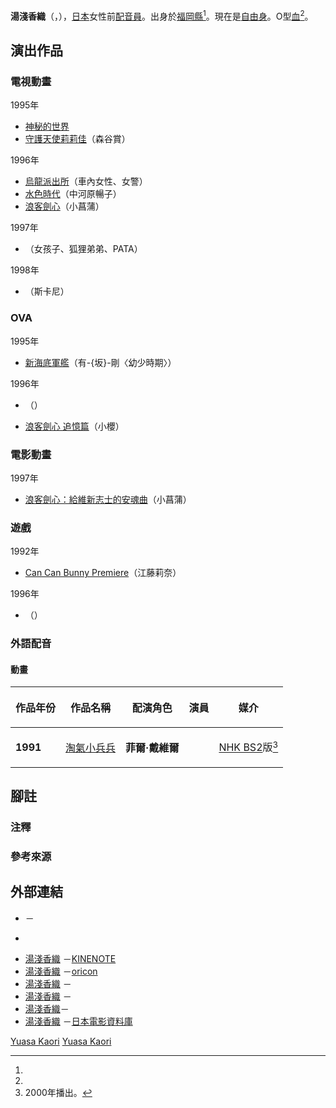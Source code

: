 {{noteTA|1=zh-hans:浪客剑心;zh-hk:浪客劍心;zh-tw:神劍闖江湖;}}
{{配音員
|姓名= 湯淺香織
|圖片= 
|尺寸= 
|替代= 
|簡介= 
|本名= 
|外文名= 湯浅 香織
|外文= ja
|羅馬拼音= 
|英文名= 
|暱稱= 
|藝名= 
|國籍= 
|籍貫= 
|出生地= 
|出身地= {{JPN}}[[福岡縣|福岡縣]]
|死歿地= 
|出生名= 
|生年= 1972
|生月= 9
|生日= 20
|歿年= 
|歿月= 
|歿日= 
|血型= O型
|配演語言= 
|教育程度= 
|母校= 
|所屬= [[自由職業|自由職業]]
|宗教信仰= 
|配偶= 
|任職紀錄= 1990年代－2000年代
|出道作= 
|代表作= 森谷賞（[[守護天使莉莉佳|守護天使莉莉佳]]）<br />中河原暢子（[[水色時代|水色時代]]）<br />小菖蒲（[[浪客劍心|浪客劍心]]）
|網站= 
|其他= 
|module= {{japanese|embed=yes|湯浅 香織|ゆあさ かおり|Yuasa Kaori}}
}}
'''湯淺香織'''（{{lang-ja|湯浅 香織}}，{{bd|1972年|9月20日<ref name="goo">{{Cite web|url=https://dictionary.goo.ne.jp/word/person/湯浅香織/#person-110076294_|script-title=ja:湯浅香織（ゆあさかおり）の解説|work=goo人名事典|accessdate=2021-12-21|language=ja}}</ref>||}}），[[日本|日本]]女性前[[配音員|配音員]]。出身於[[福岡縣|福岡縣]]<ref name="goo" />。現在是[[自由職業|自由身]]。O型[[血型|血]]<ref name="goo" />。

==演出作品==
=== 電視動畫 ===
; 1995年
* [[神秘的世界|神秘的世界]]
* [[守護天使莉莉佳|守護天使莉莉佳]]（森谷賞）

; 1996年
* [[烏龍派出所|烏龍派出所]]（車內女性、女警）
* [[水色時代|水色時代]]（中河原暢子）
* [[浪客劍心|浪客劍心]]（小菖蒲）

; 1997年
* {{lang|ja|{{link-ja|ケロケロちゃいむ|ケロケロちゃいむ}}}}（女孩子、狐狸弟弟、PATA）

; 1998年
* {{link-ja|熱沙霸王甘達拉|熱沙の覇王ガンダーラ}}（斯卡尼）

=== OVA ===
; 1995年
* [[新海底軍艦|新海底軍艦]]（有-{坂}-剛〈幼少時期〉）
; 1996年
* {{link-ja|超人學園|超人学園ゴウカイザー}}（{{lang|ja|アベック女}}）
* [[浪客劍心|浪客劍心 追憶篇]]（小櫻）

=== 電影動畫 ===
; 1997年
* [[浪客劍心|浪客劍心：給維新志士的安魂曲]]（小菖蒲）

=== 遊戲 ===
; 1992年
* [[Can_Can_Bunny系列|Can Can Bunny Premiere]]（江藤莉奈）
; 1996年
* {{lang|ja|アポなしギャルズ お·り·ぽ·ん·す}}（{{lang|ja|シャギー·マイヨール}}）

=== 外語配音 ===
==== 動畫 ====
{|class="wikitable sortable" style="font-size:98%; text-align:center; line-height:1.4em; margin-right:0px;"
|-style="white-space:nowrap;"
!作品年份
!作品名稱
!配演角色
!演員
!媒介
|-
|'''1991'''
|[[淘氣小兵兵|淘氣小兵兵]]
|'''菲爾·戴維爾'''
|{{le|凱絲·蘇西|Kath Soucie}}
|[[NHK衛星第2頻道|NHK BS2]]版<ref group="注">2000年播出。</ref>
|}

== 腳註 ==
=== 注釋 ===
{{reflist|group="注"}}

=== 參考來源 ===
{{reflist}}

== 外部連結 ==
* {{lang|ja|[https://thetv.jp/person/1000051724/ 湯浅香織のプロフィール·画像·写真]}} {{ja icon}}－{{link-ja|THE TELEVISION|ザテレビジョン|WEB THE TELEVISION}}
* {{lang|ja|[https://dictionary.goo.ne.jp/word/person/湯浅香織/#person-110076294_ 湯浅香織の解説 - goo人名事典]}} {{ja icon}}
* [http://www.kinenote.com/main/public/cinema/person.aspx?person_id=137157 湯淺香織] {{ja icon}}－[[電影旬報|KINENOTE]]
* [https://www.oricon.co.jp/prof/241511/ 湯淺香織] {{ja icon}}－[[oricon|oricon]]
* [https://moviewalker.jp/person/139156/ 湯淺香織] {{ja icon}}－{{link-ja|Movie Walker|Movie Walker}}
* [https://eiga.com/person/187791/ 湯淺香織] {{ja icon}}－{{link-ja|電影.com|映画.com}}
* [https://www.allcinema.net/person/237605 湯淺香織]{{ja icon}}－{{link-ja|allcinema|allcinema}}
* [http://www.jmdb.ne.jp/person/p0477760.htm 湯淺香織] {{ja icon}}－[[日本電影資料庫|日本電影資料庫]]
{{Normdaten}}
[[Category:日本女性配音员|Yuasa Kaori]]
[[Category:福岡縣出身人物|Yuasa Kaori]]